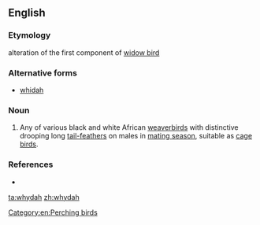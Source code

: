 ==English==

===Etymology===
alteration of the first component of [[widow bird]]

===Alternative forms===
* [[whidah]]

===Noun===
{{en-noun}}

# Any of various black and white African [[weaverbird]]s with distinctive drooping long [[tail-feather]]s on males in [[mating season]], suitable as [[cage bird]]s.

===References===
* {{R:Websters}}

[[Category:en:Perching birds]]

[[ta:whydah]]
[[zh:whydah]]